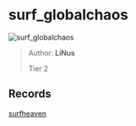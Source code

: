 
# surf_globalchaos

![surf_globalchaos](https://raw.githubusercontent.com/Sayt123/SurfMapPics/Maps-and-bonuses/csgo/surf_globalchaos.jpg)

> Author: **LiNus**
>
> Tier 2

## Records

[surfheaven](https://surfheaven.eu/map/surf_globalchaos)
